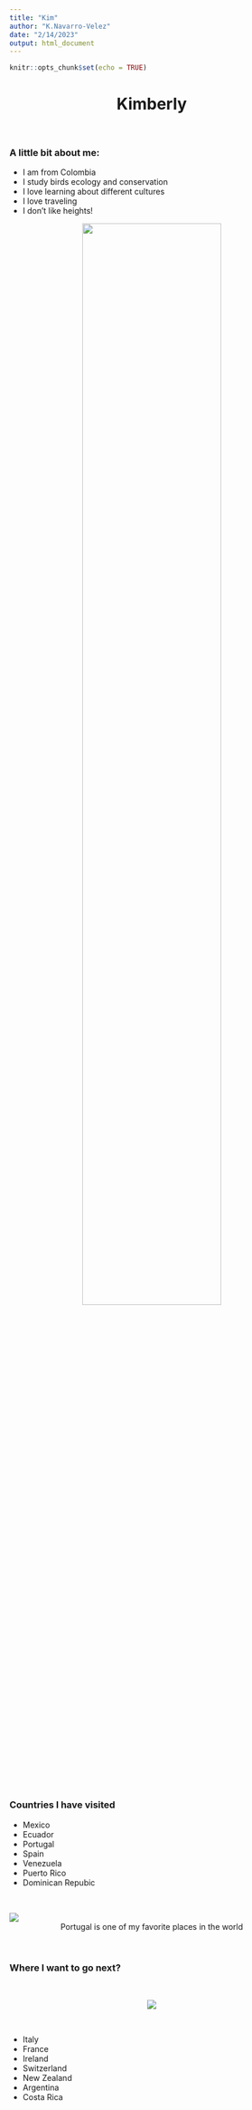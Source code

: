 ```yaml
---
title: "Kim"
author: "K.Navarro-Velez"
date: "2/14/2023"
output: html_document
---
```


```r
knitr::opts_chunk$set(echo = TRUE)
```

<center>
# Kimberly
</center>

<br>

### A little bit about me:  

* I am from Colombia  
* I study birds ecology and conservation
* I love learning about different cultures   
* I love traveling   
* I don't like heights!

<center> ![](https://freeway.tur.br/userfiles/166128976.jpg){width=70%} </center>

<br>

### Countries I have visited

* Mexico  
* Ecuador  
* Portugal  
* Spain  
* Venezuela  
* Puerto Rico  
* Dominican Repubic  

<br>

![](https://travellersworldwide.com/wp-content/uploads/2022/06/shutterstock_1714807885.jpg.webp)
<center> Portugal is one of my favorite places in the world </center>

<br>

### Where I want to go next?

<br>

<center> ![](https://ik.imgkit.net/3vlqs5axxjf/TW/ik-seo/uploadedImages/All_TW_Art/Shutterstock_Art/2021/T0621EUROPEMAP_SS_HR/Where-can-Americans-travel-in-Europe%3f-A-country-by.jpg?tr=w-780%2Ch-440%2Cfo-auto) </center>

<br>

* Italy  
* France  
* Ireland  
* Switzerland  
* New Zealand  
* Argentina  
* Costa Rica  

